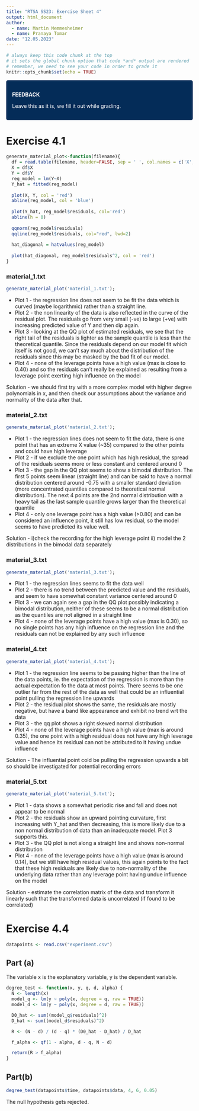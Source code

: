 ```yaml
---
title: "RTSA SS23: Exercise Sheet 4"
output: html_document
author:
  - name: Martin Memmesheimer
  - name: Pranaya Tomar
date: "12.05.2023"
---
```


<!---------------- Some custom CSS. DO NOT CHANGE ANYTHING HERE --------------->
<style>

/*          this styles a box that we are going to use for feedback           */

.feedbackbox {
  padding: 1em;
  background: #042c58;
  color: white;
  border: 2px solid #042c58;  /* RPTU dunkelblau */
  border-radius: 5px;
}

</style>

```r
# always keep this code chunk at the top
# it sets the global chunk option that code *and* output are rendered
# remember, we need to see your code in order to grade it
knitr::opts_chunk$set(echo = TRUE)
```

::: {.feedbackbox}
**FEEDBACK**

Leave this as it is, we fill it out while grading.
:::

<!------------------------- now, your part starts ----------------------------->

# Exercise 4.1

```r
generate_material_plot<-function(filename){
  df = read.table(filename, header=FALSE, sep = ' ', col.names = c('X','Y'))
  X = df$X
  Y = df$Y
  reg_model = lm(Y~X)
  Y_hat = fitted(reg_model)
  
  plot(X, Y, col = 'red')
  abline(reg_model, col = 'blue')
  
  plot(Y_hat, reg_model$residuals, col='red')
  abline(h = 0)
  
  qqnorm(reg_model$residuals)
  qqline(reg_model$residuals, col="red", lwd=2)
  
  hat_diagonal = hatvalues(reg_model)
  
  plot(hat_diagonal, reg_model$residuals^2, col = 'red')
}
```


### material_1.txt
```r
generate_material_plot('material_1.txt');
```

- Plot 1 - the regression line does not seem to be fit the data which is curved (maybe logarithmic) rather than a straight line.
- Plot 2 - the non linearity of the data is also reflected in the curve of the residual plot. The residuals go from very small (-ve) to large (+ve) with increasing predicted value of Y and then dip again.
- Plot 3 - looking at the QQ plot of estimated residuals, we see that the right tail of the residuals is lighter as the sample quantile is less than the theoretical quantile. Since the residuals depend on our model fit which itself is not good, we can't say much about the distribution of the residuals since this may be masked by the bad fit of our model.
- Plot 4 - none of the leverage points have a high value (max is close to 0.40) and so the residuals can't really be explained as resulting from a leverage point exerting high influence on the model

Solution - we should first try with a more complex model with higher degree polynomials in x, and then check our assumptions about the variance and normality of the data after that.


### material_2.txt
```r
generate_material_plot('material_2.txt');
```

- Plot 1 - the regression lines does not seem to fit the data, there is one point that has an extreme X value (~35) compared to the other points and could have high leverage
- Plot 2 - if we exclude the one point which has high residual, the spread of the residuals seems more or less constant and centered around 0
- Plot 3 - the gap in the QQ plot seems to show a bimodal distribution. The first 5 points seem linear (straight line) and can be said to have a normal distribution centered around -0.75 with a smaller standard deviation (more concentrated quantiles compared to theoretical normal distribution). The next 4 points are the 2nd normal distribution with a heavy tail as the last sample quantile grows larger than the theoretical quantile
- Plot 4 - only one leverage point has a high value (>0.80) and can be considered an influence point, it still has low residual, so the model seems to have predicted its value well.

Solution - i)check the recording for the high leverage point ii) model the 2 distributions in the bimodal data separately

### material_3.txt
```r
generate_material_plot('material_3.txt');
```

- Plot 1 - the regression lines seems to fit the data well
- Plot 2 - there is no trend between the predicted value and the residuals, and seem to have somewhat constant variance centered around 0
- Plot 3 - we can again see a gap in the QQ plot possibly indicating a bimodal distribution, neither of these seems to be a normal distribution as the quantiles are not aligned in a straight line
- Plot 4 - none of the leverage points have a high value (max is 0.30), so no single points has any high influence on the regression line and the residuals can not be explained by any such influence

### material_4.txt
```r
generate_material_plot('material_4.txt');
```

- Plot 1 - the regression line seems to be passing higher than the line of the data points, ie. the expectation of the regression is more than the actual expectation fo the data at most points. There seems to be one outlier far from the rest of the data as well that could be an influential point pulling the regression line upwards
- Plot 2 - the residual plot shows the same, the residuals are mostly negative, but have a band like appearance and exhibit no trend wrt the data
- Plot 3 - the qq plot shows a right skewed normal distribution
- Plot 4 - none of the leverage points have a high value (max is around 0.35), the one point with a high residual does not have any high leverage value and hence its residual can not be attributed to it having undue influence

Solution - The influential point cold be pulling the regression upwards a bit so should be investigated for potential recording errors



### material_5.txt
```r
generate_material_plot('material_5.txt');
```

- Plot 1 - data shows a somewhat periodic rise and fall and does not appear to be normal
- Plot 2 - the residuals show an upward pointing curvature, first increasing with Y_hat and then decreasing, this is more likely due to a non normal distribution of data than an inadequate model. Plot 3 supports this.
- Plot 3 - the QQ plot is not along a straight line and shows non-normal distribution
- Plot 4 - none of the leverage points have a high value (max is around 0.14), but we still have high residual values, this again points to the fact that these high residuals are likely due to non-normality of the underlying data rather than any leverage point having undue influence on the model

Solution - estimate the correlation matrix of the data and transform it linearly such that the transformed data is uncorrelated (if found to be correlated)



<!------ please separate different exercises with a line ---------------------->

# Exercise 4.4


```r
datapoints <- read.csv("experiment.csv")

```


## Part (a)

The variable x is the explanatory variable, y is the dependent variable.

```r
degree_test <- function(x, y, q, d, alpha) {
  N <- length(x)
  model_q <- lm(y ~ poly(x, degree = q, raw = TRUE))
  model_d <- lm(y ~ poly(x, degree = d, raw = TRUE))

  D0_hat <- sum((model_q$residuals)^2)
  D_hat <- sum((model_d$residuals)^2)

  R <- (N - d) / (d - q) * (D0_hat - D_hat) / D_hat

  f_alpha <- qf(1 - alpha, d - q, N - d)

  return(R > f_alpha)
}
```

## Part(b)

```r
degree_test(datapoints$time, datapoints$data, 4, 6, 0.05)
```

The null hypothesis gets rejected.
